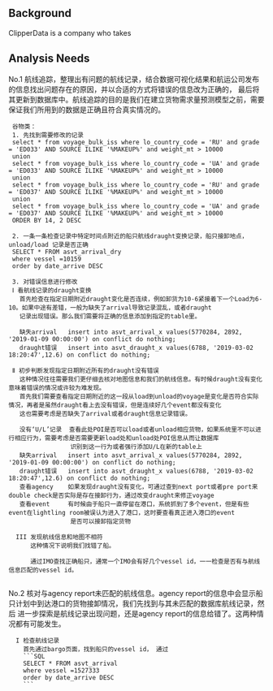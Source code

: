################
## Background ##
################

ClipperData is a company who takes 

####################
## Analysis Needs ##
####################

No.1 航线追踪，整理出有问题的航线记录，结合数据可视化结果和航运公司发布的信息找出问题存在的原因，并以合适的方式将错误的信息改为正确的，
     最后将其更新到数据库中。航线追踪的目的是我们在建立货物需求量预测模型之前，需要保证我们所用到的数据是正确且符合真实情况的。
     
     谷物类：
     1. 先找到需要修改的记录
     select * from voyage_bulk_iss where lo_country_code = 'RU' and grade = 'ED033' AND SOURCE ILIKE '%MAKEUP%' and weight_mt > 10000
     union
     select * from voyage_bulk_iss where lo_country_code = 'UA' and grade = 'ED033' AND SOURCE ILIKE '%MAKEUP%' and weight_mt > 10000
     union
     select * from voyage_bulk_iss where lo_country_code = 'RU' and grade = 'ED037' AND SOURCE ILIKE '%MAKEUP%' and weight_mt > 10000
     union
     select * from voyage_bulk_iss where lo_country_code = 'UA' and grade = 'ED037' AND SOURCE ILIKE '%MAKEUP%' and weight_mt > 10000
     ORDER BY 14, 2 DESC
     
     2. 一条一条检查记录中特定时间点附近的船只航线draught变换记录，船只接卸地点，unload/load 记录是否正确
     SELECT * FROM asvt_arrival_dry
     where vessel =10159                                                                                                                                                               
     order by date_arrive DESC 
    
     3. 对错误信息进行修改
     Ⅰ 看航线记录的draught变换
       首先检查在指定日期附近draught变化是否连续，例如卸货为10-6紧接着下一个Load为6-10。如果中途有差错，一般为缺失了arrival导致记录混乱，或者draught
       记录出现错误。那么我们需要将正确的信息添加到指定的table里。
       
       缺失arrival   insert into asvt_arrival_x values(5770284, 2892, '2019-01-09 00:00:00') on conflict do nothing;
       draught错误   insert into asvt_draught_x values(6788, '2019-03-02 18:20:47',12.6) on conflict do nothing;
       
     Ⅱ 初步判断发现指定日期附近所有的draught没有错误
       这种情况往往需要我们更仔细去核对地图信息和我们的航线信息。有时候draught没有变化意味着错误的情况或许较为难发现。
       首先我们需要查看指定日期附近的这一段从load到unload的voyage是变化是否符合实际情况，再者是虽然draught看上去没有错误，但是连续好几个event都没有变化
       这也需要考虑是否缺失了arrival或者draught信息记录错误。
       
       没有‘U/L’记录  查看此处POI是否可以load或者unload相应货物，如果系统里不可以进行相应行为，需要考虑是否需要更新load处和unload处POI信息从而让数据库
                     识别到这一行为或者强行添加U/L在新的table上
       缺失arrival   insert into asvt_arrival_x values(5770284, 2892, '2019-01-09 00:00:00') on conflict do nothing;
       draught错误   insert into asvt_draught_x values(6788, '2019-03-02 18:20:47',12.6) on conflict do nothing;
       查看agency    如果发现draught没有变化，可通过查到next port或者pre port来double check是否实际是存在接卸行为，通过改变draught来修正voyage
       查看event     有时候由于船只一直停留在港口，系统抓到了多个event，但是有些event在lightling room被误认为进入了港口，这时要查看真正进入港口的event
                     是否可以接卸指定货物
       
      III 发现航线信息和地图不相符
          这种情况下说明我们找错了船。
          
          通过IMO查找正确船只，通常一个IMO会有好几个vessel id，一一检查是否有与航线信息匹配的vessel id。
          
 
 
 No.2  核对与agency report未匹配的航线信息。agency report的信息中会显示船只计划中到达港口的货物接卸情况，我们先找到与其未匹配的数据库航线记录，然后
       进一步探索是航线记录出现问题，还是agency report的信息给错了。这两种情况都有可能发生。
       
      I 检查航线记录 
        首先通过bargo页面，找到船只的vessel id， 通过
        ```SQL
        SELECT * FROM asvt_arrival
        where vessel =1527333                                                                                                                                                                                              
        order by date_arrive DESC 
        ```
          
     
      


     
 

